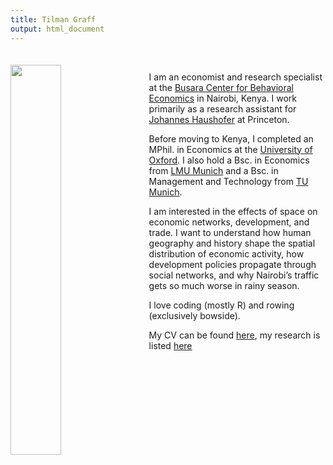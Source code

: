 ```yaml
---
title: Tilman Graff
output: html_document
---
```


<link rel="stylesheet" href="styles.css" type="text/css">
<img src="images/tilman.jpg" style="width:40%; margin-right: 20px; margin-top: 20px" align="left">

<br>

I am an economist and research specialist at the [Busara Center for Behavioral Economics](https://www.busaracenter.org) in Nairobi, Kenya. I work primarily as a research assistant for [Johannes Haushofer](http://www.princeton.edu/haushofer/) at Princeton.

Before moving to Kenya, I completed an MPhil. in Economics at the [University of Oxford](https://www.economics.ox.ac.uk). I also hold a Bsc. in Economics from [LMU Munich](https://www.en.econ.uni-muenchen.de/index.html) and a Bsc. in Management and Technology from [TU Munich](https://www.wi.tum.de). 

I am interested in the effects of space on economic networks, development, and trade. I want to understand how human geography and history shape the spatial distribution of economic activity, how development policies propagate through social networks, and why Nairobi's traffic gets so much worse in rainy season.

I love coding (mostly R) and rowing (exclusively bowside).

My CV can be found [here](files/CV.pdf), my research is listed [here](research.html)


